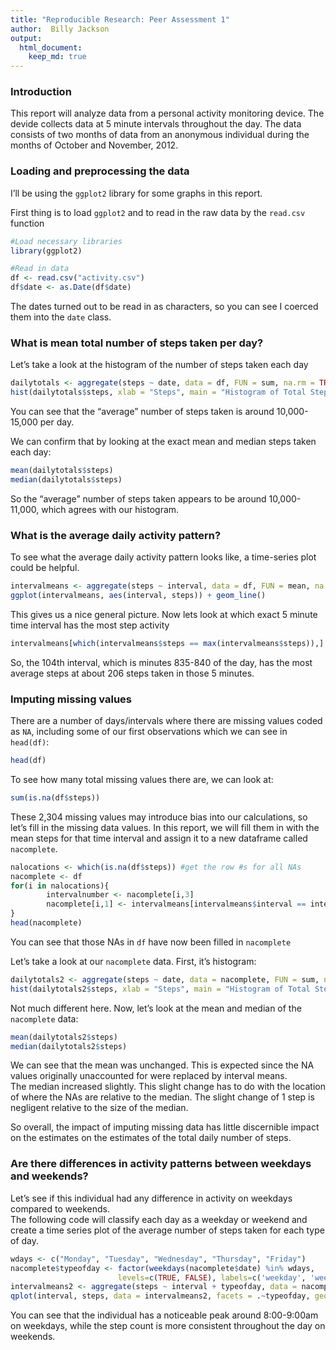 ```yaml
---
title: "Reproducible Research: Peer Assessment 1"
author:  Billy Jackson
output: 
  html_document:
    keep_md: true
---
```

### Introduction
This report will analyze data from a personal activity monitoring device.  The devide collects data at 5 minute intervals throughout the day.  The data consists of two months of data from an anonymous individual during the months of October and November, 2012.

### Loading and preprocessing the data
I'll be using the `ggplot2` library for some graphs in this report.

First thing is to load `ggplot2` and to read in the raw data by the `read.csv` function
```r
#Load necessary libraries
library(ggplot2)

#Read in data
df <- read.csv("activity.csv")
df$date <- as.Date(df$date)
```
The dates turned out to be read in as characters, so you can see 
I coerced them into the `date` class.


### What is mean total number of steps taken per day?
Let's take a look at the histogram of the number of steps taken each day
```r
dailytotals <- aggregate(steps ~ date, data = df, FUN = sum, na.rm = TRUE)
hist(dailytotals$steps, xlab = "Steps", main = "Histogram of Total Steps each day")
```
You can see that the "average" number of steps taken is around 10,000-15,000 per day.

We can confirm that by looking at the exact mean and median steps taken each day:
```r
mean(dailytotals$steps)
median(dailytotals$steps)
```
So the "average" number of steps taken appears to be around 10,000-11,000, which
agrees with our histogram.


### What is the average daily activity pattern?
To see what the average daily activity pattern looks like, a time-series plot
could be helpful.
```r
intervalmeans <- aggregate(steps ~ interval, data = df, FUN = mean, na.rm = TRUE)
ggplot(intervalmeans, aes(interval, steps)) + geom_line()
```

This gives us a nice general picture.  Now lets look at which exact 
5 minute time interval has the most step activity
```r
intervalmeans[which(intervalmeans$steps == max(intervalmeans$steps)),]
```
So, the 104th interval, which is minutes 835-840 of the day, has the most average steps
at about 206 steps taken in those 5 minutes.


### Imputing missing values
There are a number of days/intervals where there are missing values coded as `NA`,
including some of our first observations which we can see in `head(df)`:
```r
head(df)
```

To see how many total missing values there are, we can look at:
```r
sum(is.na(df$steps)) 
```
These 2,304 missing values may introduce bias into our calculations, so let's fill in
the missing data values.  In this report, we will fill them in with the mean
steps for that time interval and assign it to a new dataframe called `nacomplete`.
```r
nalocations <- which(is.na(df$steps)) #get the row #s for all NAs
nacomplete <- df
for(i in nalocations){
        intervalnumber <- nacomplete[i,3]
        nacomplete[i,1] <- intervalmeans[intervalmeans$interval == intervalnumber, ]$steps
}
head(nacomplete)
```
You can see that those NAs in `df` have now been filled in `nacomplete`

Let's take a look at our `nacomplete` data.  First, it's histogram:
```r
dailytotals2 <- aggregate(steps ~ date, data = nacomplete, FUN = sum, na.rm = TRUE)
hist(dailytotals2$steps, xlab = "Steps", main = "Histogram of Total Steps w/ NA's complete")
```

Not much different here.  Now, let's look at the mean and median of the `nacomplete` data:
```r
mean(dailytotals2$steps)
median(dailytotals2$steps)
```
We can see that the mean was unchanged.  This is expected since the NA values 
originally unaccounted for were replaced by interval means.  
The median increased slightly.  This slight change has to do with the location of where the NAs
are relative to the median.  The slight change of 1 step is negligent relative to the size of the median.

So overall, the impact of imputing missing data has little discernible impact
on the estimates on the estimates of the total daily number of steps.


### Are there differences in activity patterns between weekdays and weekends?
Let's see if this individual had any difference in activity on weekdays 
compared to weekends.  
The following code will classify each day as a weekday or weekend 
and create a time series plot of the average number of steps taken
for each type of day.
```r
wdays <- c("Monday", "Tuesday", "Wednesday", "Thursday", "Friday")
nacomplete$typeofday <- factor(weekdays(nacomplete$date) %in% wdays, 
                        levels=c(TRUE, FALSE), labels=c('weekday', 'weekend'))
intervalmeans2 <- aggregate(steps ~ interval + typeofday, data = nacomplete, FUN = mean)
qplot(interval, steps, data = intervalmeans2, facets = .~typeofday, geom = "path")
```

You can see that the individual has a noticeable peak around 8:00-9:00am on weekdays,
while the step count is more consistent throughout the day on weekends.